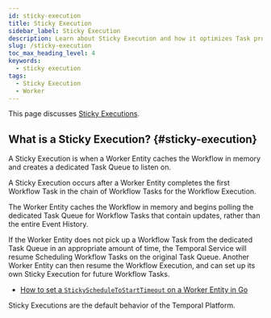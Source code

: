 ```yaml
---
id: sticky-execution
title: Sticky Execution
sidebar_label: Sticky Execution
description: Learn about Sticky Execution and how it optimizes Task processing in Temporal by caching Workflow state locally.
slug: /sticky-execution
toc_max_heading_level: 4
keywords:
  - sticky execution
tags:
  - Sticky Execution
  - Worker
---
```


This page discusses [Sticky Executions](#sticky-execution).

## What is a Sticky Execution? {#sticky-execution}

A Sticky Execution is when a Worker Entity caches the Workflow in memory and creates a dedicated Task Queue to listen on.

A Sticky Execution occurs after a Worker Entity completes the first Workflow Task in the chain of Workflow Tasks for the Workflow Execution.

The Worker Entity caches the Workflow in memory and begins polling the dedicated Task Queue for Workflow Tasks that contain updates, rather than the entire Event History.

If the Worker Entity does not pick up a Workflow Task from the dedicated Task Queue in an appropriate amount of time, the Temporal Service will resume Scheduling Workflow Tasks on the original Task Queue.
Another Worker Entity can then resume the Workflow Execution, and can set up its own Sticky Execution for future Workflow Tasks.

- [How to set a `StickyScheduleToStartTimeout` on a Worker Entity in Go](/develop/go/core-application#stickyscheduletostarttimeout)

Sticky Executions are the default behavior of the Temporal Platform.

